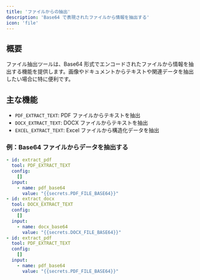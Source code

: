 ```yaml
---
title: 'ファイルからの抽出'
description: 'Base64 で表現されたファイルから情報を抽出する'
icon: 'file'
---
```


## 概要
ファイル抽出ツールは、Base64 形式でエンコードされたファイルから情報を抽出する機能を提供します。画像やドキュメントからテキストや関連データを抽出したい場合に特に便利です。

## 主な機能
- `PDF_EXTRACT_TEXT`: PDF ファイルからテキストを抽出
- `DOCX_EXTRACT_TEXT`: DOCX ファイルからテキストを抽出
- `EXCEL_EXTRACT_TEXT`: Excel ファイルから構造化データを抽出

### 例：Base64 ファイルからデータを抽出する
```yaml
- id: extract_pdf
  tool: PDF_EXTRACT_TEXT
  config:
    []
  input:
    - name: pdf_base64
      value: "{{secrets.PDF_FILE_BASE64}}"
- id: extract_docx
  tool: DOCX_EXTRACT_TEXT
  config:
    []
  input:
    - name: docx_base64
      value: "{{secrets.DOCX_FILE_BASE64}}"
- id: extract_pdf
  tool: PDF_EXTRACT_TEXT
  config:
    []
  input:
    - name: pdf_base64
      value: "{{secrets.PDF_FILE_BASE64}}"
```
